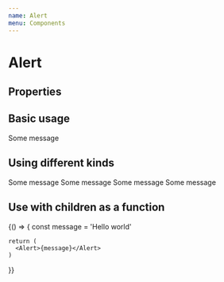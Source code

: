 ```yaml
---
name: Alert
menu: Components
---
```



# Alert

## Properties

<PropsTable of={Alert} />

## Basic usage

<Playground>
  <Alert>Some message</Alert>
</Playground>

## Using different kinds

<Playground>
  <Alert kind="info">Some message</Alert>
  <Alert kind="positive">Some message</Alert>
  <Alert kind="negative">Some message</Alert>
  <Alert kind="warning">Some message</Alert>
</Playground>

## Use with children as a function

<Playground>
  {() => {
    const message = 'Hello world'

    return (
      <Alert>{message}</Alert>
    )
  }}
</Playground>
